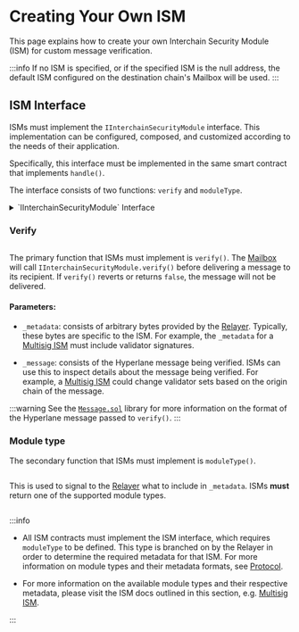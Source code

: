 
# Creating Your Own ISM

This page explains how to create your own Interchain Security Module (ISM) for custom message verification.

:::info
If no ISM is specified, or if the specified ISM is the null address, the default ISM configured on the destination chain's Mailbox will be used.
:::

## ISM Interface

ISMs must implement the `IInterchainSecurityModule` interface. This implementation can be configured, composed, and customized according to the needs of their application.

Specifically, this interface must be implemented in the same smart contract that implements `handle()`.

The interface consists of two functions: `verify` and `moduleType`.

<details>
<summary>`IInterchainSecurityModule` Interface</summary>

<Tabs groupId="lang">
<TabItem value="sol" label="Solidity">

```solidity file=<rootDir>/node_modules/@hyperlane-xyz/core/contracts/interfaces/IInterchainSecurityModule.sol

```

</TabItem>
</Tabs>
</details>

### Verify

```solidity file=<rootDir>/node_modules/@hyperlane-xyz/core/contracts/interfaces/IInterchainSecurityModule.sol#L27-L38

```

The primary function that ISMs must implement is `verify()`. The [Mailbox](../mailbox.mdx) will call `IInterchainSecurityModule.verify()` before delivering a message to its recipient. If `verify()` reverts or returns `false`, the message will not be delivered.

#### Parameters:

- `_metadata`: consists of arbitrary bytes provided by the [Relayer](../agents/relayer.mdx). Typically, these bytes are specific to the ISM. For example, the `_metadata` for a [Multisig ISM](multisig-ISM.mdx) must include validator signatures.

- `_message`: consists of the Hyperlane message being verified. ISMs can use this to inspect details about the message being verified. For example, a [Multisig ISM](multisig-ISM.mdx) could change validator sets based on the origin chain of the message.

:::warning
See the [`Message.sol`](https://github.com/hyperlane-xyz/hyperlane-monorepo/blob/main/solidity/contracts/libs/Message.sol) library for more information on the format of the Hyperlane message passed to `verify()`.
:::

### Module type

The secondary function that ISMs must implement is `moduleType()`.

```solidity file=<rootDir>/node_modules/@hyperlane-xyz/core/contracts/interfaces/IInterchainSecurityModule.sol#L20-L25

```

This is used to signal to the [Relayer](../agents/relayer.mdx) what to include in `_metadata`. ISMs **must** return one of the supported module types.

```solidity file=<rootDir>/node_modules/@hyperlane-xyz/core/contracts/interfaces/IInterchainSecurityModule.sol#L5-L18

```

:::info

- All ISM contracts must implement the ISM interface, which requires `moduleType` to be defined.
  This type is branched on by the Relayer in order to determine the required metadata for that ISM.
  For more information on module types and their metadata formats, see [Protocol](/docs/protocol/ISM/modular-security.mdx#module-type).

- For more information on the available module types and their respective metadata, please visit the ISM docs outlined in this section, e.g. [Multisig ISM](./multisig-ISM.mdx).

:::
